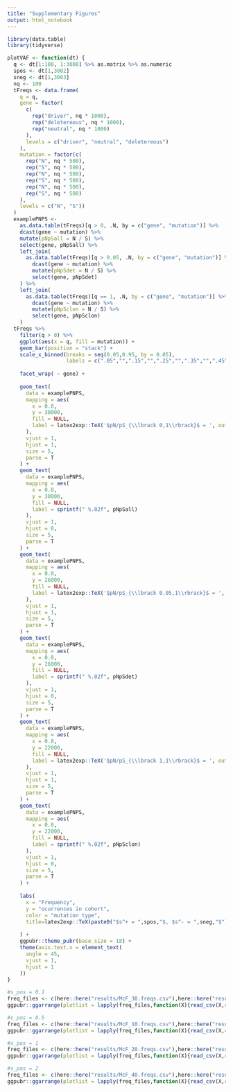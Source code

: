 ```yaml
---
title: "Supplementary Figures"
output: html_notebook
---
```


```r
library(data.table)
library(tidyverse)
```


```r
plotVAF <- function(dt) {
  q <- dt[1:100, 1:3000] %>% as.matrix %>% as.numeric
  spos <- dt[1,3002]
  sneg <- dt[1,3003]
  nq <- 100
  tFreqs <- data.frame(
    q = q,
    gene = factor(
      c(
        rep("driver", nq * 1000),
        rep("deletereous", nq * 1000),
        rep("neutral", nq * 1000)
      ),
      levels = c("driver", "neutral", "deletereous")
    ),
    mutation = factor(c(
      rep("N", nq * 500),
      rep("S", nq * 500),
      rep("N", nq * 500),
      rep("S", nq * 500),
      rep("N", nq * 500),
      rep("S", nq * 500)
    ),
    levels = c("N", "S"))
  )
  examplePNPS <-
    as.data.table(tFreqs)[q > 0, .N, by = c("gene", "mutation")] %>%
    dcast(gene ~ mutation) %>%
    mutate(pNpSall = N / S) %>%
    select(gene, pNpSall) %>%
    left_join(
      as.data.table(tFreqs)[q > 0.05, .N, by = c("gene", "mutation")] %>%
        dcast(gene ~ mutation) %>%
        mutate(pNpSdet = N / S) %>%
        select(gene, pNpSdet)
    ) %>%
    left_join(
      as.data.table(tFreqs)[q == 1, .N, by = c("gene", "mutation")] %>%
        dcast(gene ~ mutation) %>%
        mutate(pNpSclon = N / S) %>%
        select(gene, pNpSclon)
    )
  tFreqs %>%
    filter(q > 0) %>%
    ggplot(aes(x = q, fill = mutation)) +
    geom_bar(position = "stack") +
    scale_x_binned(breaks = seq(0.05,0.95, by = 0.05),
                   labels = c(".05","",".15","",".25","",".35","",".45","",".55","",".65","",".75","",".85","",".95"))+
    
    facet_wrap( ~ gene) +
    
    geom_text(
      data = examplePNPS,
      mapping = aes(
        x = 0.8,
        y = 30000,
        fill = NULL,
        label = latex2exp::TeX('$pN/pS_{\\lbrack 0,1\\rbrack}$ = ', output = "character")
      ),
      vjust = 1,
      hjust = 1,
      size = 5,
      parse = T
    ) +
    geom_text(
      data = examplePNPS,
      mapping = aes(
        x = 0.8,
        y = 30000,
        fill = NULL,
        label = sprintf(" %.02f", pNpSall)
      ),
      vjust = 1,
      hjust = 0,
      size = 5,
      parse = T
    ) +
    geom_text(
      data = examplePNPS,
      mapping = aes(
        x = 0.8,
        y = 26000,
        fill = NULL,
        label = latex2exp::TeX('$pN/pS_{\\lbrack 0.05,1\\rbrack}$ = ', output = "character")
      ),
      vjust = 1,
      hjust = 1,
      size = 5,
      parse = T
    ) +
    geom_text(
      data = examplePNPS,
      mapping = aes(
        x = 0.8,
        y = 26000,
        fill = NULL,
        label = sprintf(" %.02f", pNpSdet)
      ),
      vjust = 1,
      hjust = 0,
      size = 5,
      parse = T
    ) +
    geom_text(
      data = examplePNPS,
      mapping = aes(
        x = 0.8,
        y = 22000,
        fill = NULL,
        label = latex2exp::TeX('$pN/pS_{\\lbrack 1,1\\rbrack}$ = ', output = "character")
      ),
      vjust = 1,
      hjust = 1,
      size = 5,
      parse = T
    ) +
    geom_text(
      data = examplePNPS,
      mapping = aes(
        x = 0.8,
        y = 22000,
        fill = NULL,
        label = sprintf(" %.02f", pNpSclon)
      ),
      vjust = 1,
      hjust = 0,
      size = 5,
      parse = T
    ) +
    
    labs(
      x = "Frequency",
      y = "ocurrences in cohort",
      color = "mutation type",
      title=latex2exp::TeX(paste0("$s^+ = ",spos,"$, $s^- = ",sneg,"$"))
      
    ) +
    ggpubr::theme_pubr(base_size = 18) +
    theme(axis.text.x = element_text(
      angle = 45,
      vjust = 1,
      hjust = 1
    ))
}
```

```r
#s_pos = 0.1
freq_files <- c(here::here("results/McF_30.freqs.csv"),here::here("results/McF_31.freqs.csv"),here::here("results/McF_32.freqs.csv"),here::here("results/McF_34.freqs.csv"),here::here("results/McF_33.freqs.csv"))
ggpubr::ggarrange(plotlist = lapply(freq_files,function(X){read_csv(X,col_names = F) %>% plotVAF()}), common.legend = TRUE, legend = "top", ncol = 1 )
```

```r
#s_pos = 0.5
freq_files <- c(here::here("results/McF_10.freqs.csv"),here::here("results/McF_11.freqs.csv"),here::here("results/McF_12.freqs.csv"),here::here("results/McF_14.freqs.csv"),here::here("results/McF_13.freqs.csv"))
ggpubr::ggarrange(plotlist = lapply(freq_files,function(X){read_csv(X,col_names = F) %>% plotVAF()}), common.legend = TRUE, legend = "top", ncol = 1 )
```

```r
#s_pos = 1
freq_files <- c(here::here("results/McF_20.freqs.csv"),here::here("results/McF_21.freqs.csv"),here::here("results/McF_22.freqs.csv"),here::here("results/McF_24.freqs.csv"),here::here("results/McF_23.freqs.csv"))
ggpubr::ggarrange(plotlist = lapply(freq_files,function(X){read_csv(X,col_names = F) %>% plotVAF()}), common.legend = TRUE, legend = "top", ncol = 1 )
```

```r
#s_pos = 2
freq_files <- c(here::here("results/McF_40.freqs.csv"),here::here("results/McF_41.freqs.csv"),here::here("results/McF_42.freqs.csv"),here::here("results/McF_44.freqs.csv"),here::here("results/McF_43.freqs.csv"))
ggpubr::ggarrange(plotlist = lapply(freq_files,function(X){read_csv(X,col_names = F) %>% plotVAF()}), common.legend = TRUE, legend = "top", ncol = 1 )
```
